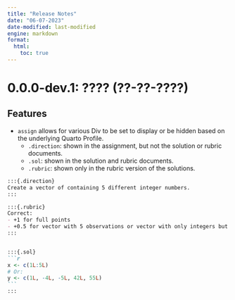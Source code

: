 ```yaml
---
title: "Release Notes"
date: "06-07-2023"
date-modified: last-modified
engine: markdown
format: 
  html:
    toc: true
---
```


# 0.0.0-dev.1: ???? (??-??-????)

## Features

- `assign` allows for various Div to be set to display or be hidden based on the underlying Quarto Profile.
  - `.direction`: shown in the assignment, but not the solution or rubric documents.
  - `.sol`: shown in the solution and rubric documents.
  - `.rubric`: shown only in the rubric version of the solutions.

````md
:::{.direction}
Create a vector of containing 5 different integer numbers.  
:::

:::{.rubric}
Correct:
- +1 for full points
- +0.5 for vector with 5 observations or vector with only integers but not exactly 5 observations.
:::


:::{.sol}
```r
x <- c(1L:5L)
# Or: 
y <- c(1L, -4L, -5L, 42L, 55L)
```
:::

````
